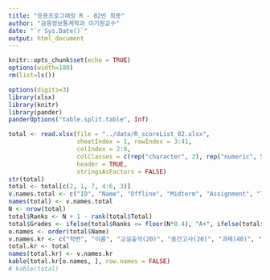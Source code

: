 ```yaml
---
title: "응용프로그래밍 R - 02반 최종"
author: "금융정보통계학과 이기원교수"
date: "`r Sys.Date()`"
output: html_document
---
```


```r
knitr::opts_chunk$set(echo = TRUE)
options(width=180)
rm(list=ls())
```

```r
options(digits=3)
library(xlsx)
library(knitr)
library(pander)
panderOptions("table.split.table", Inf)
```


<!--### Total Scores-->

```r
total <- read.xlsx(file = "../data/R_scoreList_02.xlsx", 
                   sheetIndex = 1, rowIndex = 3:41, 
                   colIndex = 2:8, 
                   colClasses = c(rep("character", 2), rep("numeric", 5)), 
                   header = TRUE,
                   stringsAsFactors = FALSE)
str(total)
total <- total[c(2, 1, 7, 4:6, 3)]
v.names.total <- c("ID", "Name", "Offline", "Midterm", "Assignment", "Team_Project", "Total")
names(total) <- v.names.total
N <- nrow(total)
total$Ranks <- N + 1 - rank(total$Total)
total$Grades <- ifelse(total$Ranks <= floor(N*0.4), "A+", ifelse(total$Ranks <= floor(N*0.7), "B+", "C+"))
o.names <- order(total$Name)
v.names.kr <- c("학번", "이름", "교실출석(20)", "중간고사(20)", "과제(40)", "팀 프로젝트(20)", "총점(100)", "순위(21명중)", "학점")
total.kr <- total
names(total.kr) <- v.names.kr
kable(total.kr[o.names, ], row.names = FALSE)
# kable(total)
```

<!--
<P style = "page-break-before:always">

```r
my.grade <- function(name){
  kable(total.kr[total$Name %in% name, -1], row.names = FALSE)
}
# my.grade(c("강민영", "홍효동"))
# my.grade("서강현")
# my.grade("조재경")
```
-->

<!--### Save Data

```r
save.image(file = "../R/R_records_02.RData")
```

-->
               